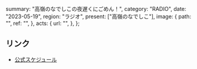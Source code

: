   summary: "高嶺のなでしこの夜遅くにごめん！",
  category: "RADIO",
  date: "2023-05-19",
  region: "ラジオ",
  present: ["高嶺のなでしこ"],
  image: {
    path: "",
    ref: "",
  },
  acts: {
    url: "",
  },
};

## リンク

- [公式スケジュール](https://takanenonadeshiko.jp/?p=1009)
